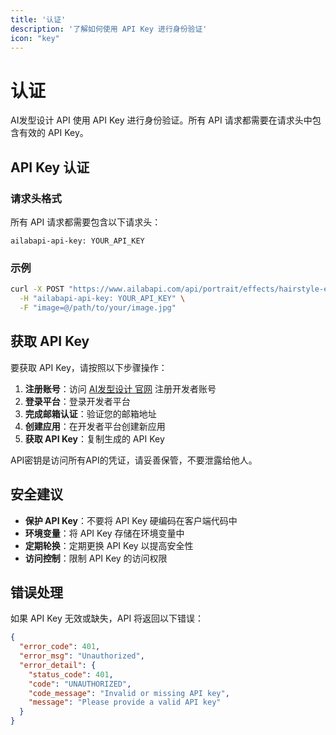 ```yaml
---
title: '认证'
description: '了解如何使用 API Key 进行身份验证'
icon: "key"
---
```


# 认证

AI发型设计 API 使用 API Key 进行身份验证。所有 API 请求都需要在请求头中包含有效的 API Key。

## API Key 认证

### 请求头格式

所有 API 请求都需要包含以下请求头：

```
ailabapi-api-key: YOUR_API_KEY
```

### 示例

```bash
curl -X POST "https://www.ailabapi.com/api/portrait/effects/hairstyle-editor-pro" \
  -H "ailabapi-api-key: YOUR_API_KEY" \
  -F "image=@/path/to/your/image.jpg"
```

## 获取 API Key

要获取 API Key，请按照以下步骤操作：

1. **注册账号**：访问 [AI发型设计 官网](https://www.ailabtools.com) 注册开发者账号
2. **登录平台**：登录开发者平台
3. **完成邮箱认证**：验证您的邮箱地址
4. **创建应用**：在开发者平台创建新应用
5. **获取 API Key**：复制生成的 API Key

<Warning>
  API密钥是访问所有API的凭证，请妥善保管，不要泄露给他人。
</Warning>

## 安全建议

- **保护 API Key**：不要将 API Key 硬编码在客户端代码中
- **环境变量**：将 API Key 存储在环境变量中
- **定期轮换**：定期更换 API Key 以提高安全性
- **访问控制**：限制 API Key 的访问权限

## 错误处理

如果 API Key 无效或缺失，API 将返回以下错误：

```json
{
  "error_code": 401,
  "error_msg": "Unauthorized",
  "error_detail": {
    "status_code": 401,
    "code": "UNAUTHORIZED",
    "code_message": "Invalid or missing API key",
    "message": "Please provide a valid API key"
  }
}
```
